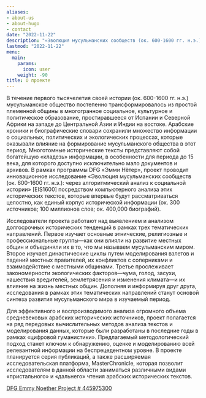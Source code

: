 ```yaml
---
aliases:
- about-us
- about-hugo
- contact
date: "2022-11-22" 
description: "«Эволюция мусульманских сообществ (ок. 600-1600 гг. н.э.): через алгоритмический анализ к социальной истории»"
lastmod: "2022-11-22"
menu:
  main:
    params:
      icon: user
    weight: -90
title: О проекте
---
```


В течение первого тысячелетия своей истории (ок. 600-1600 гг. н.э.) мусульманское общество постепенно трансформировалось из простой племенной общины в многогранное социальное, культурное и политическое образование, простиравшееся от Испании и Северной Африки на западе до Центральной Азии и Индии на востоке. Арабские хроники и биографические словари сохранили множество информации о социальных, политических и экологических процессах, которые оказывали влияние на формирование мусульманского общества в этот период. Многотомные исторические тексты представляют собой богатейшую «кладезь» информации, в особенности для периода до 15 века, для которого доступно исключительно мало документов и архивов. В рамках программы DFG «Эмми Нётер», проект проводит инновационное исследование «Эволюция мусульманских сообществ (ок. 600-1600 гг. н.э.): через алгоритмический анализ к социальной истории» [EIS1600] посредством компьютерного анализа этих исторических текстов, которые впервые будут рассматриваться целостно, как единый корпус исторической информации (ок. 300 источников; 100 миллионов слов; ок. 400,000 биографий).

Исследователи проекта работают над выявлением и анализом долгосрочных исторических тенденций в рамках трех тематических направлений. Первое изучает основные этнические, религиозные и профессиональные группы—как они влияли на развитие местных общин и объединяли их в то, что мы называем мусульманским миром. Второе изучает династические циклы путем моделирования взлетов и падений местных правителей, их конфликтов с соперниками и взаимодействие с местными общинами. Третье прослеживает закономерности экологических факторов—чума, голод, засухи, нашествия вредителей, землетрясения и изменения климата—и их влияние на жизнь местных общин. Дополняя и информируя друг друга, исследования в рамках этих тематических направлений станут основой синтеза развития мусульманского мира в изучаемый период.

Для эффективного и воспроизводимого анализа огромного объема средневековых арабских исторических источников, проект полагается на ряд передовых вычислительных методов анализа текстов и моделирования данных, которые были разработаны в последние годы в рамках «цифровой гуманистики». Предлагаемый методологический подход станет ключом к обнаружению, оценке и моделированию всей релевантной информации на беспрецедентном уровне. В проекте планируется серия публикаций, а также расширяемая исследовательская платформа, MasterChronicle, которая позволит исследователям в данной области заниматься различными видами «пристального» и «дальнего» чтения арабских исторических текстов.

[DFG Emmy Noether Project # 445975300](https://gepris.dfg.de/gepris/projekt/445975300?language=en)